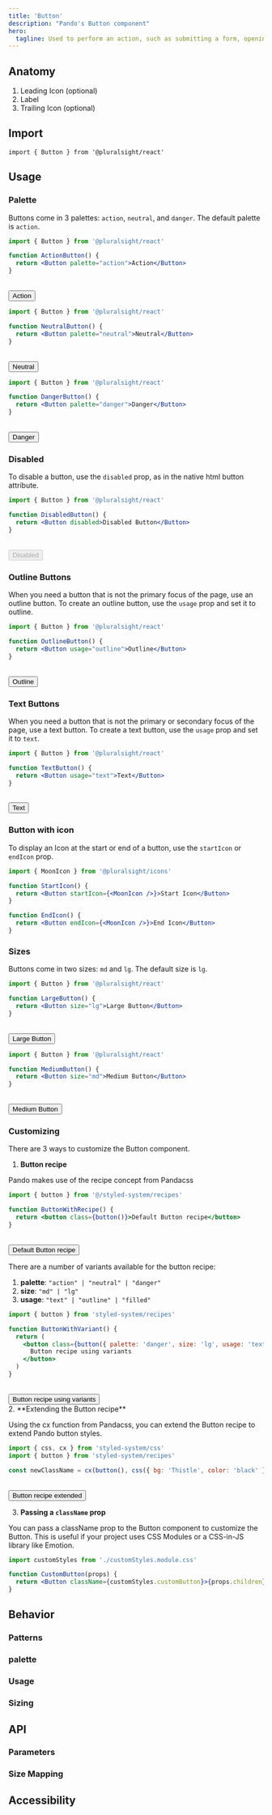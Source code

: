 ```yaml
---
title: 'Button'
description: "Pando's Button component"
hero:
  tagline: Used to perform an action, such as submitting a form, opening/closing a dialog, or using a cancel action.
---
```



## Anatomy

1. Leading Icon (optional)
2. Label
3. Trailing Icon (optional)

## Import

`import { Button } from '@pluralsight/react'`

## Usage

### Palette

Buttons come in 3 palettes: `action`, `neutral`, and `danger`. The default palette is `action`.

```jsx
import { Button } from '@pluralsight/react'

function ActionButton() {
  return <Button palette="action">Action</Button>
}
```

<br />
<Button palette="action">Action</Button>

```jsx
import { Button } from '@pluralsight/react'

function NeutralButton() {
  return <Button palette="neutral">Neutral</Button>
}
```

<br />
<Button palette="neutral">Neutral</Button>

```jsx
import { Button } from '@pluralsight/react'

function DangerButton() {
  return <Button palette="danger">Danger</Button>
}
```

<br />
<Button palette="danger">Danger</Button>

### Disabled

To disable a button, use the `disabled` prop, as in the native html button attribute.

```jsx
import { Button } from '@pluralsight/react'

function DisabledButton() {
  return <Button disabled>Disabled Button</Button>
}
```

<br />
<Button disabled>Disabled</Button>

### Outline Buttons

When you need a button that is not the primary focus of the page, use an outline button. To create an outline button, use the `usage` prop and set it to outline.

```jsx
import { Button } from '@pluralsight/react'

function OutlineButton() {
  return <Button usage="outline">Outline</Button>
}
```

<br />
<Button usage="outline">Outline</Button>

### Text Buttons

When you need a button that is not the primary or secondary focus of the page, use a text button. To create a text button, use the `usage` prop and set it to `text`.

```jsx
import { Button } from '@pluralsight/react'

function TextButton() {
  return <Button usage="text">Text</Button>
}
```

<br />
<Button usage="text">Text</Button>

### Button with icon

To display an Icon at the start or end of a button, use the `startIcon` or `endIcon` prop.

```jsx
import { MoonIcon } from '@pluralsight/icons'

function StartIcon() {
  return <Button startIcon={<MoonIcon />}>Start Icon</Button>
}

function EndIcon() {
  return <Button endIcon={<MoonIcon />}>End Icon</Button>
}
```

### Sizes

Buttons come in two sizes: `md` and `lg`. The default size is `lg`.

```jsx
import { Button } from '@pluralsight/react'

function LargeButton() {
  return <Button size="lg">Large Button</Button>
}
```

<br />
<Button size="lg">Large Button</Button>

```jsx
import { Button } from '@pluralsight/react'

function MediumButton() {
  return <Button size="md">Medium Button</Button>
}
```

<br />
<Button size="md">Medium Button</Button>

### Customizing

There are 3 ways to customize the Button component.

1. **Button recipe**

Pando makes use of the <Link href="https://panda-css.com/docs/concepts/recipes">recipe concept from Pandacss</Link>

```jsx
import { button } from '@/styled-system/recipes'

function ButtonWithRecipe() {
  return <button class={button()}>Default Button recipe</button>
}
```

<br />
<button class={button()}>Default Button recipe</button>

There are a number of variants available for the button recipe:

1. **palette**: `"action" | "neutral" | "danger"`
1. **size**: `"md" | "lg"`
1. **usage**: `"text" | "outline" | "filled"`

```jsx
import { button } from 'styled-system/recipes'

function ButtonWithVariant() {
  return (
    <button class={button({ palette: 'danger', size: 'lg', usage: 'text' })}>
      Button recipe using variants
    </button>
  )
}
```

<br />
<button class={button({ palette: 'danger', size: 'lg', usage: 'text' })}>
  Button recipe using variants
</button>

<br />
2. **Extending the Button recipe**

Using <Link href="https://panda-css.com/docs/concepts/merging-styles#merging-config-recipe-and-style-object">the cx function from Pandacss</Link>, you can extend the Button recipe to extend Pando button styles.

```jsx
import { css, cx } from 'styled-system/css'
import { button } from 'styled-system/recipes'

const newClassName = cx(button(), css({ bg: 'Thistle', color: 'black' }))
```

<br />
<button class={cx(button(), css({ bg: 'Thistle', color: 'black' }))}>
  Button recipe extended
</button>

3. **Passing a `className` prop**

You can pass a className prop to the Button component to customize the Button. This is useful if your project uses <Link href="https://github.com/css-modules/css-modules">CSS Modules</Link> or a CSS-in-JS library like <Link href="https://emotion.sh/docs/introduction">Emotion</Link>.

```jsx
import customStyles from './customStyles.module.css'

function CustomButton(props) {
  return <Button className={customStyles.customButton}>{props.children}</Button>
}
```

## Behavior

### Patterns

### palette

### Usage

### Sizing

## API

### Parameters

### Size Mapping

## Accessibility
